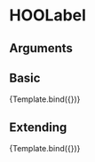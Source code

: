 
<Meta title="Components/Inputs/HOOLabel" component={HOOLabel} />

# HOOLabel


## Arguments

<ArgsTable of={HOOLabel} />


## Basic
<Canvas>
  <Story 
    name="Basic"
    args = { 
      { label: "My Label" }
    }>
    {Template.bind({})}
  </Story>
</Canvas>

## Extending
<Canvas>
  <Story 
    name="Extending"
    args = { 
      { label: "My Label",
        rootElementAttributes: { style: { backgroundColor: "pink" } }}
    }>
    {Template.bind({})}
  </Story>
</Canvas>
